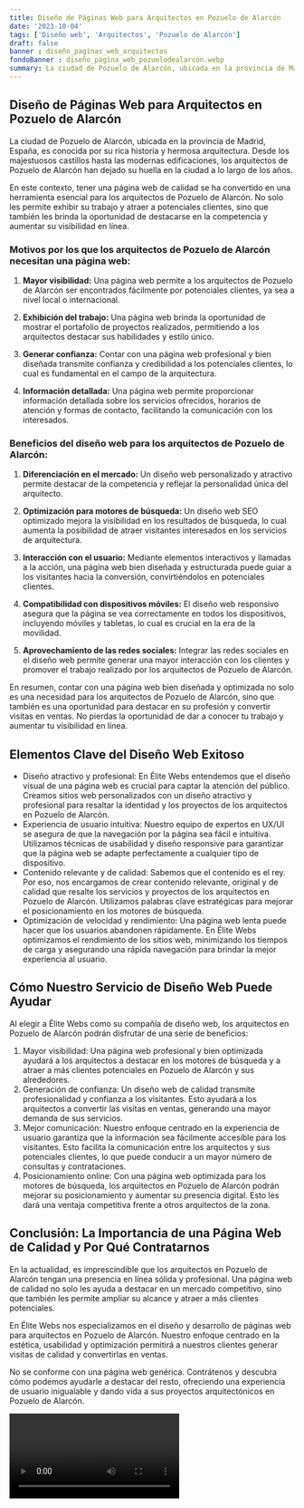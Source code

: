 ```yaml
---
title: Diseño de Páginas Web para Arquitectos en Pozuelo de Alarcón
date: '2023-10-04'
tags: ['Diseño web', 'Arquitectos', 'Pozuelo de Alarcón']
draft: false
banner : diseño_paginas_web_arquitectos
fondoBanner : diseño_pagina_web_pozuelodealarcón.webp
summary: La ciudad de Pozuelo de Alarcón, ubicada en la provincia de Madrid, España, es conocida por su rica historia y hermosa arquitectura. Desde los majestuosos castillos hasta las modernas edificaciones, los arquitectos de Pozuelo de Alarcón han dejado su huella en la ciudad a lo largo de los años.
---
```


## Diseño de Páginas Web para Arquitectos en Pozuelo de Alarcón

La ciudad de Pozuelo de Alarcón, ubicada en la provincia de Madrid, España, es conocida por su rica historia y hermosa arquitectura. Desde los majestuosos castillos hasta las modernas edificaciones, los arquitectos de Pozuelo de Alarcón han dejado su huella en la ciudad a lo largo de los años.

En este contexto, tener una página web de calidad se ha convertido en una herramienta esencial para los arquitectos de Pozuelo de Alarcón. No solo les permite exhibir su trabajo y atraer a potenciales clientes, sino que también les brinda la oportunidad de destacarse en la competencia y aumentar su visibilidad en línea.

### Motivos por los que los arquitectos de Pozuelo de Alarcón necesitan una página web:

1. **Mayor visibilidad:** Una página web permite a los arquitectos de Pozuelo de Alarcón ser encontrados fácilmente por potenciales clientes, ya sea a nivel local o internacional.

2. **Exhibición del trabajo:** Una página web brinda la oportunidad de mostrar el portafolio de proyectos realizados, permitiendo a los arquitectos destacar sus habilidades y estilo único.

3. **Generar confianza:** Contar con una página web profesional y bien diseñada transmite confianza y credibilidad a los potenciales clientes, lo cual es fundamental en el campo de la arquitectura.

4. **Información detallada:** Una página web permite proporcionar información detallada sobre los servicios ofrecidos, horarios de atención y formas de contacto, facilitando la comunicación con los interesados.

### Beneficios del diseño web para los arquitectos de Pozuelo de Alarcón:

1. **Diferenciación en el mercado:** Un diseño web personalizado y atractivo permite destacar de la competencia y reflejar la personalidad única del arquitecto.

2. **Optimización para motores de búsqueda:** Un diseño web SEO optimizado mejora la visibilidad en los resultados de búsqueda, lo cual aumenta la posibilidad de atraer visitantes interesados en los servicios de arquitectura.

3. **Interacción con el usuario:** Mediante elementos interactivos y llamadas a la acción, una página web bien diseñada y estructurada puede guiar a los visitantes hacia la conversión, convirtiéndolos en potenciales clientes.

4. **Compatibilidad con dispositivos móviles:** El diseño web responsivo asegura que la página se vea correctamente en todos los dispositivos, incluyendo móviles y tabletas, lo cual es crucial en la era de la movilidad.

5. **Aprovechamiento de las redes sociales:** Integrar las redes sociales en el diseño web permite generar una mayor interacción con los clientes y promover el trabajo realizado por los arquitectos de Pozuelo de Alarcón.

En resumen, contar con una página web bien diseñada y optimizada no solo es una necesidad para los arquitectos de Pozuelo de Alarcón, sino que también es una oportunidad para destacar en su profesión y convertir visitas en ventas. No pierdas la oportunidad de dar a conocer tu trabajo y aumentar tu visibilidad en línea.

<GifSeo />

<Cta />

## Elementos Clave del Diseño Web Exitoso
- Diseño atractivo y profesional: En Élite Webs entendemos que el diseño visual de una página web es crucial para captar la atención del público. Creamos sitios web personalizados con un diseño atractivo y profesional para resaltar la identidad y los proyectos de los arquitectos en Pozuelo de Alarcón.
- Experiencia de usuario intuitiva: Nuestro equipo de expertos en UX/UI se asegura de que la navegación por la página sea fácil e intuitiva. Utilizamos técnicas de usabilidad y diseño responsive para garantizar que la página web se adapte perfectamente a cualquier tipo de dispositivo.
- Contenido relevante y de calidad: Sabemos que el contenido es el rey. Por eso, nos encargamos de crear contenido relevante, original y de calidad que resalte los servicios y proyectos de los arquitectos en Pozuelo de Alarcón. Utilizamos palabras clave estratégicas para mejorar el posicionamiento en los motores de búsqueda.
- Optimización de velocidad y rendimiento: Una página web lenta puede hacer que los usuarios abandonen rápidamente. En Élite Webs optimizamos el rendimiento de los sitios web, minimizando los tiempos de carga y asegurando una rápida navegación para brindar la mejor experiencia al usuario.

## Cómo Nuestro Servicio de Diseño Web Puede Ayudar
Al elegir a Élite Webs como su compañía de diseño web, los arquitectos en Pozuelo de Alarcón podrán disfrutar de una serie de beneficios:
1. Mayor visibilidad: Una página web profesional y bien optimizada ayudará a los arquitectos a destacar en los motores de búsqueda y a atraer a más clientes potenciales en Pozuelo de Alarcón y sus alrededores.
2. Generación de confianza: Un diseño web de calidad transmite profesionalidad y confianza a los visitantes. Esto ayudará a los arquitectos a convertir las visitas en ventas, generando una mayor demanda de sus servicios.
3. Mejor comunicación: Nuestro enfoque centrado en la experiencia de usuario garantiza que la información sea fácilmente accesible para los visitantes. Esto facilita la comunicación entre los arquitectos y sus potenciales clientes, lo que puede conducir a un mayor número de consultas y contrataciones.
4. Posicionamiento online: Con una página web optimizada para los motores de búsqueda, los arquitectos en Pozuelo de Alarcón podrán mejorar su posicionamiento y aumentar su presencia digital. Esto les dará una ventaja competitiva frente a otros arquitectos de la zona.

## Conclusión: La Importancia de una Página Web de Calidad y Por Qué Contratarnos
En la actualidad, es imprescindible que los arquitectos en Pozuelo de Alarcón tengan una presencia en línea sólida y profesional. Una página web de calidad no solo les ayuda a destacar en un mercado competitivo, sino que también les permite ampliar su alcance y atraer a más clientes potenciales.

En Élite Webs nos especializamos en el diseño y desarrollo de páginas web para arquitectos en Pozuelo de Alarcón. Nuestro enfoque centrado en la estética, usabilidad y optimización permitirá a nuestros clientes generar visitas de calidad y convertirlas en ventas.

No se conforme con una página web genérica. Contrátenos y descubra cómo podemos ayudarle a destacar del resto, ofreciendo una experiencia de usuario inigualable y dando vida a sus proyectos arquitectónicos en Pozuelo de Alarcón.

<Video />

<CtaBot job='Arquitectos' city='Pozuelo de Alarcón'/>

<Gmaps query='Pozuelo de Alarcón+españa+maps' />